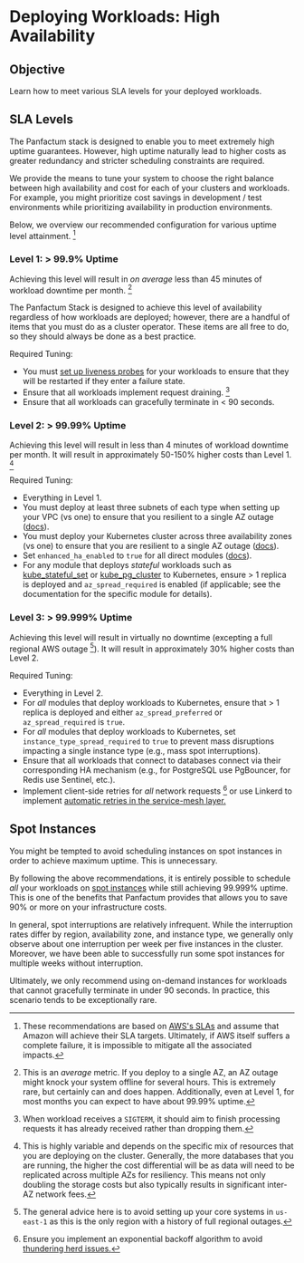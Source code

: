 # Deploying Workloads: High Availability

## Objective

Learn how to meet various SLA levels for your deployed workloads.

## SLA Levels

The Panfactum stack is designed to enable you to meet extremely high uptime guarantees. However,
high uptime naturally lead to higher costs as greater redundancy and stricter scheduling constraints
are required.

We provide the means to tune your system to choose the right balance between high availability
and cost for each of your clusters and workloads. For example, you might prioritize cost savings
in development / test environments while prioritizing availability in production environments.

Below, we overview our recommended configuration for various uptime level attainment. [^1]

[^1]: These recommendations are based on [AWS's SLAs](https://aws.amazon.com/compute/sla) and assume that
    Amazon will achieve their SLA targets. Ultimately, if AWS itself suffers a complete failure, it is impossible to mitigate all
    the associated impacts.

### Level 1: > 99.9% Uptime

Achieving this level will result in *on average* less than 45 minutes of workload downtime per month. [^7]

[^7]: This is an *average* metric. If you deploy to a single AZ, an AZ outage might knock your system offline for several
    hours. This is extremely rare, but certainly can and does happen. Additionally, even at Level 1, for most months you can expect to have
    about 99.99% uptime.

The Panfactum Stack
is designed to achieve this level of availability regardless of how workloads are deployed; however,
there are a handful of items that you must do as a cluster operator. These items are all free to do, so they should
always be done as a best practice.

Required Tuning:

* You must [set up liveness probes](/docs/main/guides/deploying-workloads/basics#liveness-and-readiness-probes) for your workloads to ensure that they will be restarted if they enter a failure state.
* Ensure that all workloads implement request draining. [^3]
* Ensure that all workloads can gracefully terminate in \< 90 seconds.

[^3]: When workload receives a `SIGTERM`, it should aim to finish processing requests it has already received rather
    than dropping them.

### Level 2: > 99.99% Uptime

Achieving this level will result in less than 4 minutes of workload downtime per month. It
will result in approximately 50-150% higher costs than Level 1. [^2]

[^2]: This is highly variable and depends on the specific mix of resources that you are deploying on the cluster. Generally,
    the more databases that you are running, the higher the cost differential will be as data will need to be replicated
    across multiple AZs for resiliency. This means not only doubling the storage costs but also typically results in
    significant inter-AZ network fees.

Required Tuning:

* Everything in Level 1.
* You must deploy at least three subnets of each type when setting up your VPC (vs one) to ensure that you resilient to a single AZ outage ([docs](docs/main/guides/bootstrapping/aws-networking#choose-your-cidr-blocks-and-subnets)).
* You must deploy your Kubernetes cluster across three availability zones (vs one) to ensure that you are resilient to a single AZ outage ([docs](/docs/main/guides/bootstrapping/kubernetes-cluster#choose-node-subnets)).
* Set `enhanced_ha_enabled` to `true` for all direct modules ([docs](/docs/main/reference/infrastructure-modules/overview#common-variables)).
* For any module that deploys *stateful* workloads such as [kube\_stateful\_set](/docs/main/reference/infrastructure-modules/submodule/kubernetes/kube_stateful_set) or [kube\_pg\_cluster](/docs/main/reference/infrastructure-modules/submodule/kubernetes/kube_pg_cluster) to Kubernetes,
  ensure > 1 replica is deployed and `az_spread_required` is enabled (if applicable; see the documentation for the specific module for details).

### Level 3: > 99.999% Uptime

Achieving this level will result in virtually no downtime (excepting a full regional AWS outage [^4]). It will result in approximately 30% higher costs than Level 2.

[^4]: The general advice here is to avoid setting up your core systems in `us-east-1` as this is the only region with a history
    of full regional outages.

Required Tuning:

* Everything in Level 2.
* For *all* modules that deploy workloads to Kubernetes, ensure that > 1 replica is deployed and either `az_spread_preferred` or
  `az_spread_required` is `true`.
* For *all* modules that deploy workloads to Kubernetes, set `instance_type_spread_required` to `true` to prevent mass
  disruptions impacting a single instance type (e.g., mass spot interruptions).
* Ensure that all workloads that connect to databases connect via their corresponding HA mechanism (e.g., for PostgreSQL use PgBouncer, for
  Redis use Sentinel, etc.).
* Implement client-side retries for *all* network requests [^5] or use Linkerd to implement [automatic retries in the service-mesh
  layer.](https://linkerd.io/2-edge/features/retries-and-timeouts/)

[^5]: Ensure you implement an exponential backoff algorithm to avoid [thundering herd issues.](https://en.wikipedia.org/wiki/Thundering_herd_problem)

## Spot Instances

You might be tempted to avoid scheduling instances on spot instances in order to achieve maximum uptime. This is unnecessary.

By following the above recommendations, it is entirely possible to schedule *all* your workloads on [spot instances](https://aws.amazon.com/ec2/spot/)
while still achieving 99.999% uptime. This is one of the benefits that Panfactum provides that allows you to save 90% or more on your infrastructure
costs.

In general, spot interruptions are relatively infrequent. While the interruption rates differ by region, availability zone,
and instance type, we generally only observe about one interruption per week per five instances in the cluster. Moreover,
we have been able to successfully run some spot instances for multiple weeks without interruption.

Ultimately, we only recommend using on-demand instances for workloads that cannot gracefully terminate in under 90 seconds. In practice,
this scenario tends to be exceptionally rare.
